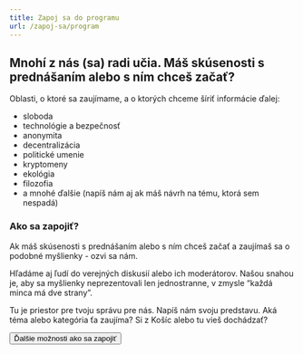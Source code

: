 ```yaml
---
title: Zapoj sa do programu
url: /zapoj-sa/program
---
```



## Mnohí z nás (sa) radi učia. Máš skúsenosti s prednášaním alebo s ním chceš začať?

Oblasti, o ktoré sa zaujímame, a o ktorých chceme šíriť informácie ďalej:

- sloboda
- technológie a bezpečnosť
- anonymita
- decentralizácia
- politické umenie
- kryptomeny
- ekológia
- filozofia
- a mnohé ďalšie (napíš nám aj ak máš návrh na tému, ktorá sem nespadá)

### Ako sa zapojiť?

Ak máš skúsenosti s prednášaním alebo s ním chceš začať a zaujímaš sa o podobné myšlienky - ozvi sa nám.

Hľadáme aj ľudí do verejných diskusií alebo ich moderátorov. Našou snahou je, aby sa myšlienky neprezentovali len jednostranne, v zmysle “každá minca má dve strany”.

<FormJoin category="Pomoc s obsahom">
  Tu je priestor pre tvoju správu pre nás. Napíš nám svoju predstavu. Aká téma
  alebo kategória ťa zaujíma? Si z Košíc alebo tu vieš dochádzať?
</FormJoin>

<Button to="zapoj-sa">Ďalšie možnosti ako sa zapojiť</Button>

